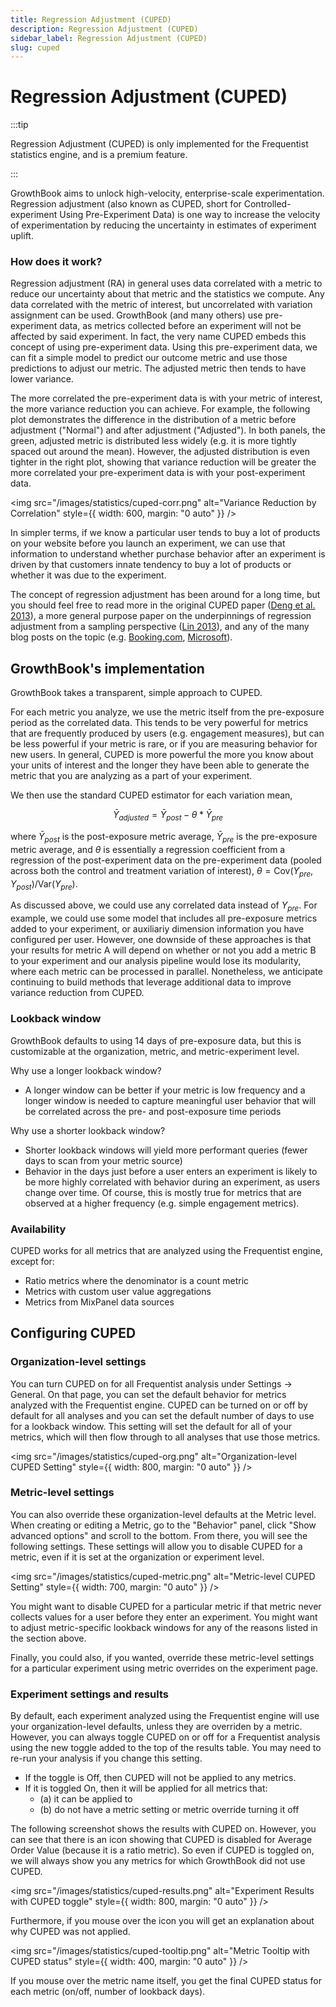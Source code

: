 ```yaml
---
title: Regression Adjustment (CUPED)
description: Regression Adjustment (CUPED)
sidebar_label: Regression Adjustment (CUPED)
slug: cuped
---
```


# Regression Adjustment (CUPED)

:::tip

Regression Adjustment (CUPED) is only implemented for the Frequentist statistics engine, and is a premium feature.

:::

GrowthBook aims to unlock high-velocity, enterprise-scale experimentation. Regression adjustment (also known as CUPED, short for Controlled-experiment Using Pre-Experiment Data) is one way to increase the velocity of experimentation by reducing the uncertainty in estimates of experiment uplift.

### How does it work?

Regression adjustment (RA) in general uses data correlated with a metric to reduce our uncertainty about that metric and the statistics we compute. Any data correlated with the metric of interest, but uncorrelated with variation assignment can be used. GrowthBook (and many others) use pre-experiment data, as metrics collected before an experiment will not be affected by said experiment. In fact, the very name CUPED embeds this concept of using pre-experiment data. Using this pre-experiment data, we can fit a simple model to predict our outcome metric and use those predictions to adjust our metric. The adjusted metric then tends to have lower variance.

The more correlated the pre-experiment data is with your metric of interest, the more variance reduction you can achieve. For example, the following plot demonstrates the difference in the distribution of a metric before adjustment ("Normal") and after adjustment ("Adjusted"). In both panels, the green, adjusted metric is distributed less widely (e.g. it is more tightly spaced out around the mean). However, the adjusted distribution is even tighter in the right plot, showing that variance reduction will be greater the more correlated your pre-experiment data is with your post-experiment data.

<img
  src="/images/statistics/cuped-corr.png"
  alt="Variance Reduction by Correlation"
  style={{ width: 600, margin: "0 auto" }}
/>

In simpler terms, if we know a particular user tends to buy a lot of products on your website before you launch an experiment, we can use that information to understand whether purchase behavior after an experiment is driven by that customers innate tendency to buy a lot of products or whether it was due to the experiment.

The concept of regression adjustment has been around for a long time, but you should feel free to read more in the original CUPED paper ([Deng et al. 2013](https://exp-platform.com/Documents/2013-02-CUPED-ImprovingSensitivityOfControlledExperiments.pdf)), a more general purpose paper on the underpinnings of regression adjustment from a sampling perspective ([Lin 2013](https://projecteuclid.org/journals/annals-of-applied-statistics/volume-7/issue-1/Agnostic-notes-on-regression-adjustments-to-experimental-data--Reexamining/10.1214/12-AOAS583.full)), and any of the many blog posts on the topic (e.g. [Booking.com](https://booking.ai/how-booking-com-increases-the-power-of-online-experiments-with-cuped-995d186fff1d), [Microsoft](https://www.microsoft.com/en-us/research/group/experimentation-platform-exp/articles/deep-dive-into-variance-reduction/)).

## GrowthBook's implementation

GrowthBook takes a transparent, simple approach to CUPED.

For each metric you analyze, we use the metric itself from the pre-exposure period as the correlated data. This tends to be very powerful for metrics that are frequently produced by users (e.g. engagement measures), but can be less powerful if your metric is rare, or if you are measuring behavior for new users. In general, CUPED is more powerful the more you know about your units of interest and the longer they have been able to generate the metric that you are analyzing as a part of your experiment.

We then use the standard CUPED estimator for each variation mean,

$$
\bar{Y}_{adjusted} = \bar{Y}_{post} - \theta * \bar{Y}_{pre}
$$

where $\bar{Y}_{post}$ is the post-exposure metric average, $\bar{Y}_{pre}$ is the pre-exposure metric average, and $\theta$ is essentially a regression coefficient from a regression of the post-experiment data on the pre-experiment data (pooled across both the control and treatment variation of interest), $\theta = \text{Cov}(Y_{pre}, Y_{post}) / \text{Var}(Y_{pre})$.

As discussed above, we could use any correlated data instead of $Y_{pre}$. For example, we could use some model that includes all pre-exposure metrics added to your experiment, or auxiliariy dimension information you have configured per user. However, one downside of these approaches is that your results for metric A will depend on whether or not you add a metric B to your experiment and our analysis pipeline would lose its modularity, where each metric can be processed in parallel. Nonetheless, we anticipate continuing to build methods that leverage additional data to improve variance reduction from CUPED.

### Lookback window

GrowthBook defaults to using 14 days of pre-exposure data, but this is customizable at the organization, metric, and metric-experiment level.

Why use a longer lookback window?

- A longer window can be better if your metric is low frequency and a longer window is needed to capture meaningful user behavior that will be correlated across the pre- and post-exposure time periods

Why use a shorter lookback window?

- Shorter lookback windows will yield more performant queries (fewer days to scan from your metric source)
- Behavior in the days just before a user enters an experiment is likely to be more highly correlated with behavior during an experiment, as users change over time. Of course, this is mostly true for metrics that are observed at a higher frequency (e.g. simple engagement metrics).

### Availability

CUPED works for all metrics that are analyzed using the Frequentist engine, except for:

- Ratio metrics where the denominator is a count metric
- Metrics with custom user value aggregations
- Metrics from MixPanel data sources

## Configuring CUPED

### Organization-level settings

You can turn CUPED on for all Frequentist analysis under Settings -> General. On that page, you can set the default behavior for metrics analyzed with the Frequentist engine. CUPED can be turned on or off by default for all analyses and you can set the default number of days to use for a lookback window. This setting will set the default for all of your metrics, which will then flow through to all analyses that use those metrics.

<img
  src="/images/statistics/cuped-org.png"
  alt="Organization-level CUPED Setting"
  style={{ width: 800, margin: "0 auto" }}
/>

### Metric-level settings

You can also override these organization-level defaults at the Metric level. When creating or editing a Metric, go to the "Behavior" panel, click "Show advanced options" and scroll to the bottom. From there, you will see the following settings. These settings will allow you to disable CUPED for a metric, even if it is set at the organization or experiment level.

<img
  src="/images/statistics/cuped-metric.png"
  alt="Metric-level CUPED Setting"
  style={{ width: 700, margin: "0 auto" }}
/>

You might want to disable CUPED for a particular metric if that metric never collects values for a user before they enter an experiment. You might want to adjust metric-specific lookback windows for any of the reasons listed in the section above.

Finally, you could also, if you wanted, override these metric-level settings for a particular experiment using metric overrides on the experiment page.

### Experiment settings and results

By default, each experiment analyzed using the Frequentist engine will use your organization-level defaults, unless they are overriden by a metric. However, you can always toggle CUPED on or off for a Frequentist analysis using the new toggle added to the top of the results table. You may need to re-run your analysis if you change this setting.

- If the toggle is Off, then CUPED will not be applied to any metrics.
- If it is toggled On, then it will be applied for all metrics that:
  - (a) it can be applied to
  - (b) do not have a metric setting or metric override turning it off

The following screenshot shows the results with CUPED on. However, you can see that there is an icon showing that CUPED is disabled for Average Order Value (because it is a ratio metric). So even if CUPED is toggled on, we will always show you any metrics for which GrowthBook did not use CUPED.

<img
  src="/images/statistics/cuped-results.png"
  alt="Experiment Results with CUPED toggle"
  style={{ width: 800, margin: "0 auto" }}
/>

Furthermore, if you mouse over the icon you will get an explanation about why CUPED was not applied.

<img
  src="/images/statistics/cuped-tooltip.png"
  alt="Metric Tooltip with CUPED status"
  style={{ width: 400, margin: "0 auto" }}
/>

If you mouse over the metric name itself, you get the final CUPED status for each metric (on/off, number of lookback days).
